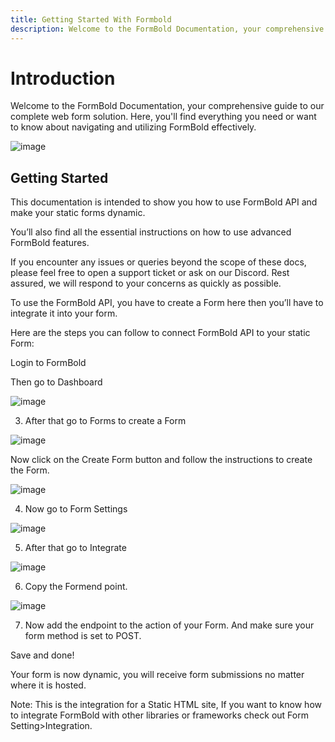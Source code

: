 ```yaml
---
title: Getting Started With Formbold
description: Welcome to the FormBold Documentation, your comprehensive guide to our complete web form solution. Here, you'll find everything you need or want to know about navigating and utilizing FormBold effectively. If you encounter any issues or queries beyond the scope of these docs, please feel free to open a support ticket. Rest assured, we will respond to your concerns as quickly as possible.
---
```


# Introduction

Welcome to the FormBold Documentation, your comprehensive guide to our complete web form solution. Here, you'll find everything you need or want to know about navigating and utilizing FormBold effectively.

![image](images/docs/1.png)

## Getting Started

This documentation is intended to show you how to use FormBold API and make your static forms dynamic.

You’ll also find all the essential instructions on how to use advanced FormBold features.

If you encounter any issues or queries beyond the scope of these docs, please feel free to open a support ticket or ask on our Discord. Rest assured, we will respond to your concerns as quickly as possible.


To use the FormBold API, you have to create a Form here then you’ll have to integrate it into your form.


Here are the steps you can follow to connect FormBold API to your static Form:

Login to FormBold

Then go to Dashboard



![image](images/docs/2.png)



3. After that go to Forms to create a Form

![image](images/docs/3.png)



Now click on the Create Form button and follow the instructions to create the Form.

![image](images/docs/4.png)



4. Now go to Form Settings



![image](images/docs/5.png)



5. After that go to Integrate

![image](images/docs/6.png)



6. Copy the Formend point.

![image](images/docs/7.png)

7. Now add the endpoint to the action of your Form. And make sure your form method is set to POST.


Save and done!

Your form is now dynamic, you will receive form submissions no matter where it is hosted.

Note: This is the integration for a Static HTML site, If you want to know how to integrate FormBold with other libraries or frameworks check out Form Setting>Integration.
